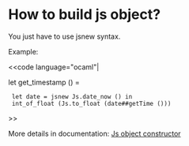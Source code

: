 =How to build js object?=

You just have to use jsnew syntax.

Example:

<<code language="ocaml"|

let get_timestamp () =
  let date = jsnew Js.date_now () in
  int_of_float (Js.to_float (date##getTime ()))

>>

More details in documentation: [[wiki(72):js_of_ocaml/api/Js#2_Objectconstructors|Js object constructor]]
